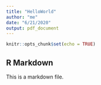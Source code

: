 ```yaml
---
title: "HelloWorld"
author: "me"
date: "6/21/2020"
output: pdf_document
---
```


```r
knitr::opts_chunk$set(echo = TRUE)
```

## R Markdown

This is a markdown file. 
